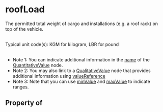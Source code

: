 # roofLoad

The permitted total weight of cargo and installations (e.g. a roof rack) on top of the vehicle.<br/><br/>

Typical unit code(s): KGM for kilogram, LBR for pound<br/><br/>

<ul>
<li>Note 1: You can indicate additional information in the <a class="localLink" href="/name">name</a> of the <a class="localLink" href="/QuantitativeValue">QuantitativeValue</a> node.</li>
<li>Note 2: You may also link to a <a class="localLink" href="/QualitativeValue">QualitativeValue</a> node that provides additional information using <a class="localLink" href="/valueReference">valueReference</a></li>
<li>Note 3: Note that you can use <a class="localLink" href="/minValue">minValue</a> and <a class="localLink" href="/maxValue">maxValue</a> to indicate ranges.</li>
</ul>

## Property of



